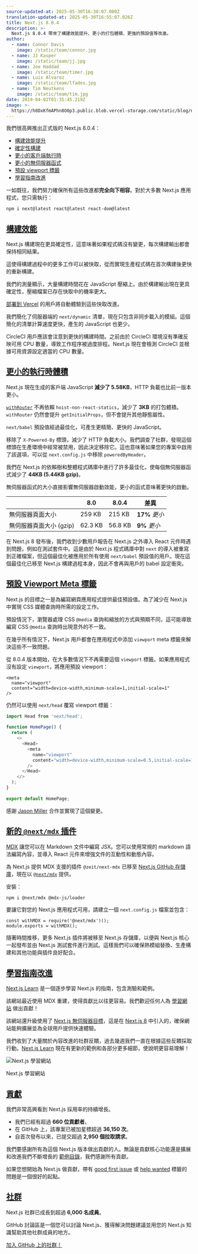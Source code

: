 ```yaml
---
source-updated-at: 2025-05-30T16:38:07.000Z
translation-updated-at: 2025-05-30T16:55:07.026Z
title: Next.js 8.0.4
description: >-
  Next.js 8.0.4 帶來了構建效能提升、更小的打包體積、更強的預設值等改進。
author:
  - name: Connor Davis
    image: /static/team/connor.jpg
  - name: JJ Kasper
    image: /static/team/jj.jpg
  - name: Joe Haddad
    image: /static/team/timer.jpg
  - name: Luis Alvarez
    image: /static/team/lfades.jpg
  - name: Tim Neutkens
    image: /static/team/tim.jpg
date: 2019-04-02T01:35:45.219Z
image: >-
  https://h8DxKfmAPhn8O0p3.public.blob.vercel-storage.com/static/blog/next-8-0-4/twitter-card.png
---
```


我們很高興推出正式版的 Next.js 8.0.4：

*   [構建效能提升](#build-performance)
*   [確定性構建](#build-performance)
*   [更小的客戶端執行時](#smaller-runtime-footprint)
*   [更小的無伺服器函式](#smaller-runtime-footprint)
*   [預設 viewport 標籤](#default-viewport-meta-tag)
*   [學習指南改進](#learning-guide-improvements)

一如既往，我們努力確保所有這些改進都**完全向下相容**。對於大多數 Next.js 應用程式，您只需執行：

```bash filename="終端機"
npm i next@latest react@latest react-dom@latest
```

[構建效能](#build-performance)
---------------------------------------

Next.js 構建現在更具確定性，這意味著如果程式碼沒有變更，每次構建輸出都會保持相同結果。

這使得構建過程中的更多工作可以被快取，從而實現生產程式碼在首次構建後更快的重新構建。

我們的測量顯示，大量構建時間花在 JavaScript 壓縮上。由於構建輸出現在更具確定性，壓縮檔案已存在快取中的機率更大。

[部署到 Vercel](https://vercel.com/guides/deploying-nextjs-with-vercel) 的用戶將自動體驗到這些快取改進。

我們簡化了伺服器端的 `next/dynamic` 清單，現在只包含非同步載入的模組。這個簡化的清單計算速度更快，產生的 JavaScript 也更少。

CircleCI 用戶應該會注意到更快的構建時間。之前由於 CircleCI 環境沒有準確反映可用 CPU 數量，導致工作程序被過度排程。Next.js 現在會檢測 CircleCI 並根據可用資源設定適當的 CPU 數量。

[更小的執行時體積](#smaller-runtime-footprint)
-------------------------------------------------------

Next.js 現在生成的客戶端 JavaScript **減少了 5.58KB**，HTTP 負載也比前一版本更小。

[`withRouter`](/docs#using-a-higher-order-component) 不再依賴 `hoist-non-react-statics`，減少了 **3KB** 的打包體積。`withRouter` 仍然會提升 `getInitialProps`，但不會提升其他靜態屬性。

`next/babel` 預設值經過最佳化，可產生更精簡、更快的 JavaScript。

移除了 `X-Powered-By` 標頭，減少了 HTTP 負載大小。我們調查了社群，發現這個標頭在生產環境中經常被禁用，因此決定移除它。這也意味著如果您的專案中啟用了該選項，可以從 `next.config.js` 中移除 `poweredByHeader`。

我們在 Next.js 的依賴樹和整體程式碼庫中進行了許多最佳化，使每個無伺服器函式減少了 **44KB (5.44KB gzip)**。

無伺服器函式的大小直接影響無伺服器啟動效能，更小的函式意味著更快的啟動。

|  | 8.0 | 8.0.4 | 差異 |
| --- | --- | --- | --- |
| 無伺服器頁面大小 | 259 KB | 215 KB | **17%** _更小_ |
| 無伺服器頁面大小 (gzip) | 62.3 KB | 56.8 KB | **9%** _更小_ |

在 Next.js 8 發布後，我們收到少數用戶報告在 Next.js 之外導入 React 元件時遇到問題，例如在測試套件中。這是由於 Next.js 程式碼庫中對 `next` 的導入被重寫到正確檔案，但這個最佳化被應用於所有使用 `next/babel` 預設值的用戶。現在這個最佳化已移至 Next.js 構建過程本身，因此不會再與用戶的 babel 設定衝突。

[預設 Viewport Meta 標籤](#default-viewport-meta-tag)
-------------------------------------------------------

Next.js 的目標之一是為編寫網頁應用程式提供最佳預設值。為了減少在 Next.js 中實現 CSS 媒體查詢時所需的設定工作。

預設情況下，瀏覽器處理 CSS `@media` 查詢和縮放的方式與預期不同，這可能導致編寫 CSS `@media` 查詢時出現意外的不一致。

在幾乎所有情況下，Next.js 用戶都會在應用程式中添加 `viewport` meta 標籤來解決這些不一致問題。

從 8.0.4 版本開始，在大多數情況下不再需要這個 `viewport` 標籤。如果應用程式沒有設定 `viewport`，將應用預設 viewport：

```
<meta
  name="viewport"
  content="width=device-width,minimum-scale=1,initial-scale=1"
/>
```

仍然可以使用 `next/head` 覆寫 viewport 標籤：

```js filename="pages/index.js"
import Head from 'next/head';
 
function HomePage() {
  return (
    <>
      <Head>
        <meta
          name="viewport"
          content="width=device-width,minimum-scale=0.5,initial-scale=1"
        />
      </Head>
    </>
  );
}
 
export default HomePage;
```

感謝 [Jason Miller](https://twitter.com/_developit) 合作並實現了這個變更。

[新的 `@next/mdx` 插件](#new-nextmdx-plugin)
---------------------------------------------

[MDX](https://mdxjs.com/) 讓您可以在 Markdown 文件中編寫 JSX。您可以使用常規的 markdown 語法編寫內容，並導入 React 元件來增強文件的互動性和動態內容。

為 Next.js 提供 MDX 支援的插件 `@zeit/next-mdx` 已移至 [Next.js GitHub 存儲庫](https://github.com/vercel/next.js/tree/canary/packages/next-mdx)，現在以 [`@next/mdx`](https://www.npmjs.com/package/@next/mdx) 提供。

安裝：

```bash filename="終端機"
npm i @next/mdx @mdx-js/loader
```

要讓它對您的 Next.js 應用程式可用，請建立一個 `next.config.js` 檔案並包含：

```
const withMDX = require('@next/mdx')();
module.exports = withMDX();
```

隨著時間推移，更多 Next.js 插件將被移至 Next.js 存儲庫，以便與 Next.js 核心一起發布並由 Next.js 測試套件進行測試。這樣我們可以確保熱模組替換、生產構建和其他功能與插件良好配合。

[學習指南改進](#learning-guide-improvements)
-----------------------------------------------------------

[Next.js Learn](https://nextjs.org/learn) 是一個逐步學習 Next.js 的指南，包含測驗和範例。

該網站最近使用 MDX 重建，使得貢獻比以往更容易。我們歡迎任何人為 [學習網站](https://github.com/vercel/next-site/labels/learn) 做出貢獻！

該網站還升級使用了 [Next.js 無伺服器目標](/docs#serverless-deployment)，這是在 [Next.js 8](https://nextjs.org/blog/next-8#serverless-nextjs) 中引入的，確保網站能夠擴展並為全球用戶提供快速體驗。

我們收到了大量關於內容改進的社群反饋，過去幾週我們一直在根據這些反饋採取行動。[Next.js Learn](https://nextjs.org/learn) 現在有更新的範例和各部分更多細節，使說明更容易理解！

![Next.js 學習網站](https://h8DxKfmAPhn8O0p3.public.blob.vercel-storage.com/static/blog/next-8-0-4/next-learn.png)

Next.js 學習網站

[貢獻](#contributions)
-------------------------------

我們非常高興看到 Next.js 採用率的持續增長。

*   我們已經有超過 **660 位貢獻者**。
*   在 GitHub 上，該專案已被加星標超過 **36,150 次**。
*   自首次發布以來，已提交超過 **2,950 個拉取請求**。

我們要感謝所有為這個 Next.js 版本做出貢獻的人。無論是貢獻核心功能還是擴展和改進我們不斷增長的 [範例目錄](https://github.com/vercel/next.js/tree/canary/examples)，我們感謝所有貢獻。

如果您想開始為 Next.js 做貢獻，帶有 [good first issue](https://github.com/vercel/next.js/issues?q=is%3Aissue+is%3Aopen+sort%3Aupdated-desc+label%3A%22good+first+issue%22) 或 [help wanted](https://github.com/vercel/next.js/issues?q=is%3Aissue+is%3Aopen+sort%3Aupdated-desc+label%3A%22help+wanted%22) 標籤的問題是一個很好的起點。

[社群](#community)
-----------------------

Next.js 社群已成長到超過 **6,000 名成員**。

GitHub 討論區是一個您可以討論 Next.js、獲得解決問題建議並用您的 Next.js 知識幫助其他社群成員的地方。

[加入 GitHub 上的社群！](https://github.com/vercel/next.js/discussions)